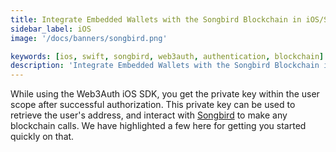 ```yaml
---
title: Integrate Embedded Wallets with the Songbird Blockchain in iOS/Swift Applications
sidebar_label: iOS
image: '/docs/banners/songbird.png'

keywords: [ios, swift, songbird, web3auth, authentication, blockchain]
description: 'Integrate Embedded Wallets with the Songbird Blockchain in iOS/Swift Applications'
---
```



<SEO
  title="Integrate Embedded Wallets with the Songbird Blockchain in iOS/Swift Applications"
  description="Integrate Embedded Wallets with the Songbird Blockchain in iOS/Swift Applications"
  image="https://web3auth.io/docs/banners/songbird.png"
  slug="/embedded-wallets/connect-blockchain/evm/songbird/ios"
/>

While using the Web3Auth iOS SDK, you get the private key within the user scope after successful authorization. This private key can be used to retrieve the user's address, and interact with [Songbird](https://www.flare.network) to make any blockchain calls. We have highlighted a few here for getting you started quickly on that.

<EVMInteraction />
